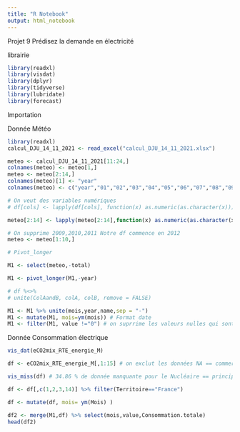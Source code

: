 ```yaml
---
title: "R Notebook"
output: html_notebook
---
```

Projet 9 Prédisez la demande en électricité

librairie
```r
library(readxl)
library(visdat)
library(dplyr)
library(tidyverse)
library(lubridate)
library(forecast)
```

Importation 

Donnée Météo 
```r
library(readxl)
calcul_DJU_14_11_2021 <- read_excel("calcul_DJU_14_11_2021.xlsx")

meteo <- calcul_DJU_14_11_2021[11:24,]
colnames(meteo) <- meteo[1,]
meteo <- meteo[2:14,]
colnames(meteo)[1] <- "year"
colnames(meteo) <- c("year","01","02","03","04","05","06","07","08","09","10","11","12","total")

# On veut des variables numériques 
# df[cols] <- lapply(df[cols], function(x) as.numeric(as.character(x)))

meteo[2:14] <- lapply(meteo[2:14],function(x) as.numeric(as.character(x)))

# On supprime 2009,2010,2011 Notre df commence en 2012
meteo <- meteo[1:10,]

# Pivot_longer

M1 <- select(meteo,-total)

M1 <- pivot_longer(M1,-year)

# df %<>%
# unite(ColAandB, colA, colB, remove = FALSE)

M1 <- M1 %>% unite(mois,year,name,sep = "-")
M1 <- mutate(M1, mois=ym(mois)) # Format date 
M1 <- filter(M1, value !="0") # on suprrime les valeurs nulles qui sont  des NA

```

Donnée Consommation électrique 
```r
vis_dat(eCO2mix_RTE_energie_M)

df <- eCO2mix_RTE_energie_M[,1:15] # on exclut les données NA == commerce internationale 

vis_miss(df) # 34.86 % de donnée manquante pour le Nucléaire == principale source d'électricité

df <- df[,c(1,2,3,14)] %>% filter(Territoire=="France") 

df <- mutate(df, mois= ym(Mois) )

df2 <- merge(M1,df) %>% select(mois,value,Consommation.totale)
head(df2)

```
